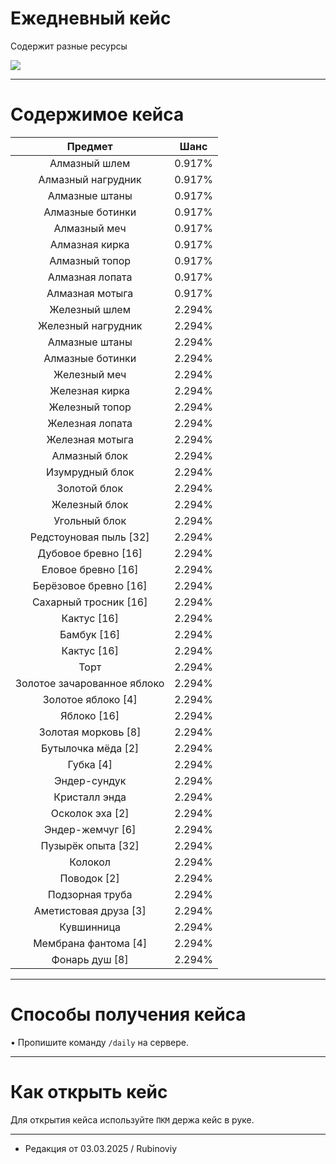 # Ежедневный кейс
Содержит разные ресурсы

<img src="https://api.etty.su/wiki/survival/cases/daily.png" />

--------

# Содержимое кейса

| Предмет | Шанс |
| :---------: | :---------: |
| Алмазный шлем | 0.917% |
| Алмазный нагрудник | 0.917% |
| Алмазные штаны | 0.917% |
| Алмазные ботинки | 0.917% |
| Алмазный меч | 0.917% |
| Алмазная кирка | 0.917% |
| Алмазный топор | 0.917% |
| Алмазная лопата | 0.917% |
| Алмазная мотыга | 0.917% |
| Железный шлем | 2.294% |
| Железный нагрудник | 2.294% |
| Алмазные штаны | 2.294% |
| Алмазные ботинки | 2.294% |
| Железный меч | 2.294% |
| Железная кирка | 2.294% |
| Железный топор | 2.294% |
| Железная лопата | 2.294% |
| Железная мотыга | 2.294% |
| Алмазный блок | 2.294% |
| Изумрудный блок | 2.294% |
| Золотой блок | 2.294% |
| Железный блок | 2.294% |
| Угольный блок | 2.294% |
| Редстоуновая пыль [32] | 2.294% |
| Дубовое бревно [16] | 2.294% |
| Еловое бревно [16] | 2.294% |
| Берёзовое бревно [16] | 2.294% |
| Сахарный тросник [16] | 2.294% |
| Кактус [16] | 2.294% |
| Бамбук [16] | 2.294% |
| Кактус [16] | 2.294% |
| Торт | 2.294% |
| Золотое зачарованное яблоко | 2.294% |
| Золотое яблоко [4] | 2.294% |
| Яблоко [16] | 2.294% |
| Золотая морковь [8] | 2.294% |
| Бутылочка мёда [2] | 2.294% |
| Губка [4] | 2.294% |
| Эндер-сундук | 2.294% |
| Кристалл энда | 2.294% |
| Осколок эха [2] | 2.294% |
| Эндер-жемчуг [6] | 2.294% |
| Пузырёк опыта [32] | 2.294% |
| Колокол | 2.294% |
| Поводок [2] | 2.294% |
| Подзорная труба | 2.294% |
| Аметистовая друза [3] | 2.294% |
| Кувшинница | 2.294% |
| Мембрана фантома [4] | 2.294% |
| Фонарь душ [8] | 2.294% |

--------

# Способы получения кейса

 • Пропишите команду ```/daily``` на сервере.

--------

# Как открыть кейс

Для открытия кейса используйте ```ПКМ``` держа кейс в руке.

--------

- Редакция от 03.03.2025 / Rubinoviy